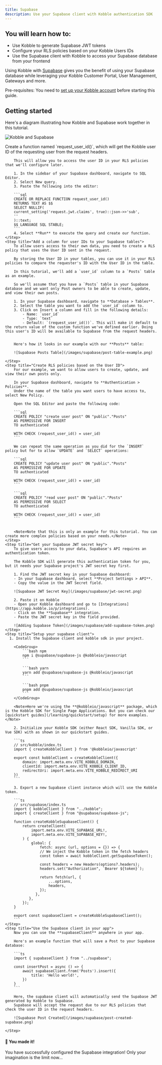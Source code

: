 ```yaml
---
title: Supabase
description: Use your Supabase client with Kobble authentication SDK
---
```


## You will learn how to:

- Use Kobble to generate Supabase JWT tokens
- Configure your RLS policies based on your Kobble Users IDs
- Use the Supabase client with Kobble to access your Supabase database from your frontend

Using Kobble with [Supabase](https://supabase.com/) gives you the benefit of using your Supabase database while leveraging your Kobble Customer Portal, User Management, Gateways and more.

<Note>Pre-requisites: You need to [set up your Kobble account](/learning/quickstart/setup) before starting this guide.</Note>

## Getting started

Here's a diagram illustrating how Kobble and Supabase work together in this tutorial.

![Kobble and Supabase](/images/supabase/supabase-flow.jpg)

<Steps>
    <Step title="Create a SQL query that checks the user ID">
        Create a function named `request_user_id()`, which will get the Kobble user ID of the requesting user from the request headers.

        This will allow you to access the user ID in your RLS policies that we'll configure later.

        1. In the sidebar of your Supabase dashboard, navigate to SQL Editor.
        2. Select New query.
        3. Paste the following into the editor:

        ```sql
        CREATE OR REPLACE FUNCTION request_user_id()
        RETURNS TEXT AS $$
        SELECT NULLIF(
        current_setting('request.jwt.claims', true)::json->>'sub',
        ''
        )::text;
        $$ LANGUAGE SQL STABLE;
        ```
        4. Select **Run** to execute the query and create our function.
    </Step>
    <Step title="Add a column for user IDs to your Supabase tables">
        To allow users access to their own data, you need to create a RLS policy that uses the User ID sent in the request.

        By storing the User ID in your tables, you can use it in your RLS policies to compare the requester's ID with the User ID in the table.

        In this tutorial, we'll add a `user_id` column to a `Posts` table as an example.

        So we'll assume that you have a `Posts` table in your Supabase database and we want only Post owners to be able to create, update, and view their own posts.

        1. In your Supabase dashboard, navigate to **Database > Tables**.
        2. Select the table you want to add the `user_id` column to.
        3. Click on Insert a column and fill in the following details:
            - Name: `user_id`
            - Type: `text`
            - Default: `(request_user_id())`. This will make it default to the return value of the custom function we've defined earlier. Doing this user's ID will be available to Supabase from the request headers.


        Here's how it looks in our example with our **Posts** table:

        ![Supabase Posts Table](/images/supabase/post-table-example.png)

    </Step>
    <Step title="Create RLS policies based on the User ID">
        For our example, we want to allow users to create, update, and view their own posts only.

        In your Supabase dashboard, navigate to **Authentication > Policies**.
        Under the name of the table you want users to have access to, select New Policy.

        Open the SQL Editor and paste the following code:

        ```sql
        CREATE POLICY "create user post" ON "public"."Posts"
        AS PERMISSIVE FOR INSERT
        TO authenticated

        WITH CHECK (request_user_id() = user_id)
        ```

        We can repeat the same operation as you did for the `INSERT` policy but for to allow `UPDATE` and `SELECT` operations:

        ```sql
        CREATE POLICY "update user post" ON "public"."Posts"
        AS PERMISSIVE FOR UPDATE
        TO authenticated

        WITH CHECK (request_user_id() = user_id)
        ```

        ```sql
        CREATE POLICY "read user post" ON "public"."Posts"
        AS PERMISSIVE FOR SELECT
        TO authenticated

        WITH CHECK (request_user_id() = user_id)
        ```


        <Note>Note that this is only an example for this tutorial. You can create more complex policies based on your needs.</Note>
    </Step>
    <Step title="Get your Supabase JWT secret key">
        To give users access to your data, Supabase's API requires an authentication token.

        The Kobble SDK will generate this authentication token for you, but it needs your Supabase project's JWT secret key first.

        1. Find the JWT secret key in your Supabase dashboard:
        - In your Supabase dashboard, select **Project Settings > API**.
        - Copy the value in the JWT Secret field.

        ![Supabase JWT Secret Key](/images/supabase/jwt-secret.png)

        2. Paste it on Kobble
        - Open your Kobble dashboard and go to [Integrations](https://app.kobble.io/p/integrations).
        - Click on the **Supabase** integration.
        - Paste the JWT secret key in the field provided.

        ![Adding Supabase Token](/images/supabase/add-supabase-token.png)
    </Step>
    <Step title="Setup your supabase client">
      1. Install the Supabase client and kobble sdk in your project.

        <CodeGroup>
            ```bash npm
            npm i @supabase/supabase-js @kobbleio/javascript
            ```

            ```bash yarn
            yarn add @supabase/supabase-js @kobbleio/javascript
            ```

            ```bash pnpm
            pnpm add @supabase/supabase-js @kobbleio/javascript
            ```
        </CodeGroup>

        <Note>Here we're using the **@kobbleio/javascript** package, which is the Kobble SDK for Single Page Applications. But you can check our [quickstart guides](/learning/quickstart/setup) for more examples.</Note>

        2. Initialize your Kobble SDK (either React SDK, Vanilla SDK, or Vue SDK) with as shown in our quickstart guides.

        ```ts
        // src/kobble/index.ts
        import { createKobbleClient } from '@kobbleio/javascript'

        export const kobbleClient = createKobbleClient({
            domain: import.meta.env.VITE_KOBBLE_DOMAIN,
            clientId: import.meta.env.VITE_KOBBLE_CLIENT_ID,
            redirectUri: import.meta.env.VITE_KOBBLE_REDIRECT_URI
        })
        ```

        3. Export a new Supabase client instance which will use the Kobble token.

        ```ts
        // src/supabase/index.ts
        import { kobbleClient } from "../kobble";
        import { createClient } from "@supabase/supabase-js";

        function createKobbleSupabaseClient() {
            return createClient(
                import.meta.env.VITE_SUPABASE_URL!,
                import.meta.env.VITE_SUPABASE_KEY!,
            ) {
                global: {
                    fetch: async (url, options = {}) => {
                    // We inject the Kobble token in the fetch headers
                    const token = await kobbleClient.getSupabaseToken();

                    const headers = new Headers(options?.headers);
                    headers.set("Authorization", `Bearer ${token}`);

                    return fetch(url, {
                        ...options,
                        headers,
                    });
                  },
               },
            });
        }

        export const supabaseClient = createKobbleSupabaseClient();
        ```
    </Step>
    <Step title="Use the Supabase client in your app">
        Now you can use the **supabaseClient** anywhere in your app.

        Here's an example function that will save a Post to your Supabase database:

        ```ts
        import { supabaseClient } from "../supabase";

        const insertPost = async () => {
            await supabaseClient.from('Posts').insert({
                title: 'Hello world!',
            })
        }
        ```

        Here, the supabase client will automatically send the Supabase JWT generated by Kobble to Supabase.
        Supabase will accept the request due to our RLS policies that check the user ID in the request headers.

        ![Supabase Post Created](/images/supabase/post-created-supabase.png)

    </Step>
</Steps>

#### 🎉 You made it!

You have successfully configured the Supabase integration! Only your imagination is the limit now...
